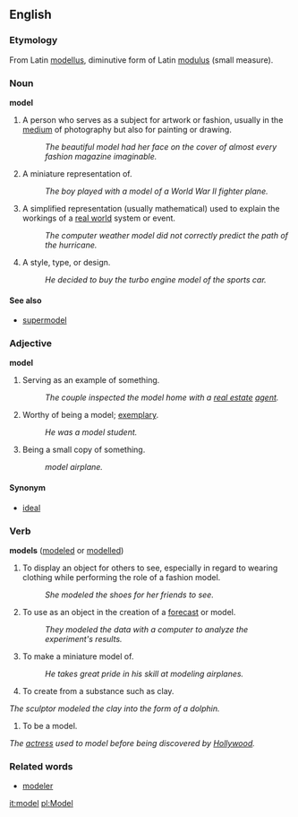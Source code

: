 ==English==
===Etymology===
From Latin [[modellus]], diminutive form of Latin [[modulus]] (small measure).
===Noun===
'''model'''
#A person who serves as a subject for artwork or fashion, usually in the [[medium]] of photography but also for painting or drawing.
#:''The beautiful model had her face on the cover of almost every fashion magazine imaginable.''
#A miniature representation of.
#:''The boy played with a model of a World War II fighter plane.''
#A simplified representation (usually mathematical) used to explain the workings of a [[real world]] system or event.
#:''The computer weather model did not correctly predict the path of the hurricane.''
#A style, type, or design.
#:''He decided to buy the turbo engine model of the sports car.''
====See also====
*[[supermodel]]
===Adjective===
'''model'''
#Serving as an example of something.
#:''The couple inspected the model home with a [[real estate]] [[agent]].''
#Worthy of being a model; [[exemplary]].
#:''He was a model student.''
#Being a small copy of something.
#:''model airplane.''
====Synonym====
*[[ideal]]
===Verb===
'''models''' ([[modeled]] or [[modelled]])
#To display an object for others to see, especially in regard to wearing clothing while performing the role of a fashion model.
#:''She modeled the shoes for her friends to see.''
#To use as an object in the creation of a [[forecast]] or model.
#:''They modeled the data with a computer to analyze the experiment's results.''
#To make a miniature model of.
#:''He takes great pride in his skill at modeling airplanes.''
#To create from a substance such as clay.
''The sculptor modeled the clay into the form of a dolphin.''
#To be a model.
''The [[actress]] used to model before being discovered by [[Hollywood]].''
===Related words===
*[[modeler]]

[[it:model]]
[[pl:Model]]